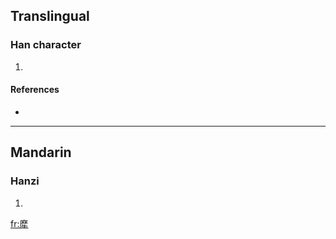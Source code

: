 ==Translingual==

===Han character===
{{Han char|rn=93|rad=牛|as=11|sn=15|four=0025<sub>9</sub>|canj=戈木竹手 (IDHQ)}}

# {{defn|Han|sort=牛11}}

====References====
* {{Han ref|kx=0703.310|dkj=20141|hdz=31819.030|uh=7298|ud=29336|bh=E673|bd=58995}}

----

==Mandarin==

===Hanzi===
{{cmn-hanzi|pin=[[má]] ([[ma2]])|wg=ma<sup>2</sup>}}

# {{defn|Mandarin|sort=牛11}}

[[fr:犘]]